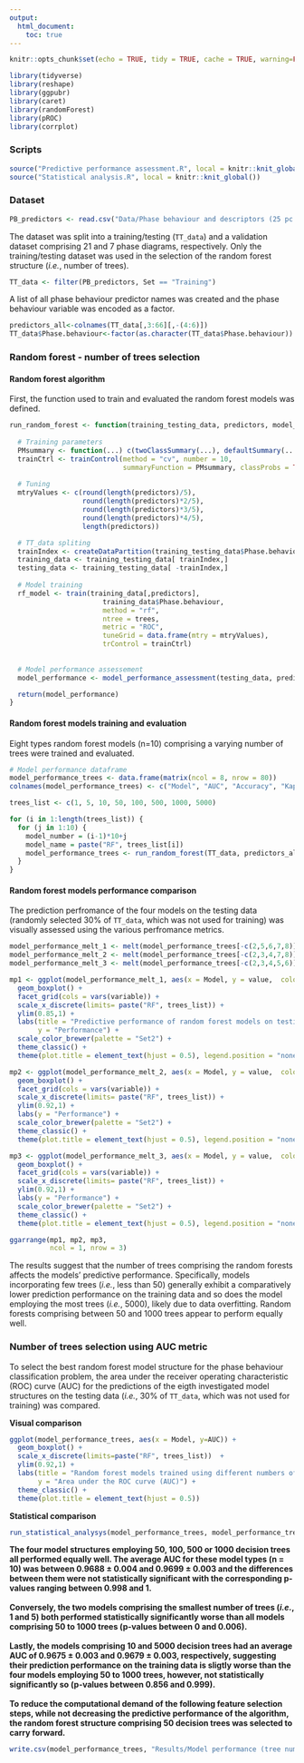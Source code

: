 ```yaml
---
output:
  html_document:
    toc: true
---
```


```r
knitr::opts_chunk$set(echo = TRUE, tidy = TRUE, cache = TRUE, warning=FALSE, message=FALSE)
```

```r
library(tidyverse)
library(reshape)
library(ggpubr)
library(caret)
library(randomForest)
library(pROC)
library(corrplot)
```

### Scripts
```r
source("Predictive performance assessment.R", local = knitr::knit_global())
source("Statistical analysis.R", local = knitr::knit_global())
```

### Dataset
``` r
PB_predictors <- read.csv("Data/Phase behaviour and descriptors (25 pc step).csv")
```

The  dataset was split into a training/testing (`TT_data`) and a validation dataset comprising 21 and 7 phase diagrams, respectively. Only the training/testing dataset was used in the selection of the random forest structure (*i.e.*, number of trees).
``` r
TT_data <- filter(PB_predictors, Set == "Training")
```

A list of all phase behaviour predictor names was created and the phase behaviour variable was encoded as a factor.
``` r
predictors_all<-colnames(TT_data[,3:66][,-(4:6)])
TT_data$Phase.behaviour<-factor(as.character(TT_data$Phase.behaviour))
```

### Random forest - number of trees selection

#### Random forest algorithm 
First, the function used to train and evaluated the random forest models was defined.
```r
run_random_forest <- function(training_testing_data, predictors, model_performance, model_name, model_number, trees) {
  
  # Training parameters
  PMsummary <- function(...) c(twoClassSummary(...), defaultSummary(...))
  trainCtrl <- trainControl(method = "cv", number = 10,
                            summaryFunction = PMsummary, classProbs = TRUE)
  
  # Tuning
  mtryValues <- c(round(length(predictors)/5),
                  round(length(predictors)*2/5),
                  round(length(predictors)*3/5),
                  round(length(predictors)*4/5),
                  length(predictors))

  # TT_data spliting 
  trainIndex <- createDataPartition(training_testing_data$Phase.behaviour, p = .7, list = FALSE)
  training_data <- training_testing_data[ trainIndex,]
  testing_data <- training_testing_data[ -trainIndex,]
  
  # Model training
  rf_model <- train(training_data[,predictors],
                       training_data$Phase.behaviour, 
                       method = "rf",
                       ntree = trees, 
                       metric = "ROC",
                       tuneGrid = data.frame(mtry = mtryValues),
                       trControl = trainCtrl)
  
  
  # Model performance assessement
  model_performance <- model_performance_assessment(testing_data, predictors, model_performance, rf_model, model_name, model_number)

  return(model_performance)
}  
```

#### Random forest models training and evaluation
Eight types random forest models (n=10) comprising a varying number of trees were trained and evaluated.
```r
# Model performance dataframe
model_performance_trees <- data.frame(matrix(ncol = 8, nrow = 80))
colnames(model_performance_trees) <- c("Model", "AUC", "Accuracy", "Kappa", "Sensitivity", "Specificity", "Precision", "Fscore")
```

```r
trees_list <- c(1, 5, 10, 50, 100, 500, 1000, 5000)
```
```r
for (i in 1:length(trees_list)) {
  for (j in 1:10) {
    model_number = (i-1)*10+j
    model_name = paste("RF", trees_list[i])
    model_performance_trees <- run_random_forest(TT_data, predictors_all, model_performance_trees, model_name, model_number, trees_list[i])
  }
}
```

#### Random forest models performance comparison
The prediction perfromance of the four models on the testing data (randomly selected 30% of `TT_data`, which was not used for training) was visually assessed using the various perfromance metrics.

```r
model_performance_melt_1 <- melt(model_performance_trees[-c(2,5,6,7,8)], value.name = "Model")
model_performance_melt_2 <- melt(model_performance_trees[-c(2,3,4,7,8)], value.name = "Model")
model_performance_melt_3 <- melt(model_performance_trees[-c(2,3,4,5,6)], value.name = "Model")
```

```r
mp1 <- ggplot(model_performance_melt_1, aes(x = Model, y = value,  color = Model)) + 
  geom_boxplot() +
  facet_grid(cols = vars(variable)) +
  scale_x_discrete(limits= paste("RF", trees_list)) +
  ylim(0.85,1) +
  labs(title = "Predictive performance of random forest models on testing data",
       y = "Performance") +
  scale_color_brewer(palette = "Set2") +
  theme_classic() + 
  theme(plot.title = element_text(hjust = 0.5), legend.position = "none")

mp2 <- ggplot(model_performance_melt_2, aes(x = Model, y = value,  color = Model)) + 
  geom_boxplot() +
  facet_grid(cols = vars(variable)) +
  scale_x_discrete(limits= paste("RF", trees_list)) +
  ylim(0.92,1) +
  labs(y = "Performance") +
  scale_color_brewer(palette = "Set2") +
  theme_classic() + 
  theme(plot.title = element_text(hjust = 0.5), legend.position = "none")

mp3 <- ggplot(model_performance_melt_3, aes(x = Model, y = value,  color = Model)) + 
  geom_boxplot() +
  facet_grid(cols = vars(variable)) +
  scale_x_discrete(limits= paste("RF", trees_list)) +
  ylim(0.92,1) +
  labs(y = "Performance") +
  scale_color_brewer(palette = "Set2") +
  theme_classic() + 
  theme(plot.title = element_text(hjust = 0.5), legend.position = "none")

ggarrange(mp1, mp2, mp3, 
          ncol = 1, nrow = 3)
```

The results suggest that the number of trees comprising the random forests affects the models' predictive performance. Specifically, models incorporating few trees (*i.e.*, less than 50) generally exhibit a comparatively lower prediction performance on the training data and so does the model employing the most trees (*i.e.*, 5000), likely due to data overfitting. Random forests comprising between 50 and 1000 trees appear to perform equally well.  

### Number of trees selection using AUC metric
To select the best random forest model structure for the phase behaviour classification problem, the area under the receiver operating characteristic (ROC) curve (AUC) for the predictions of the eigth investigated model structures on the testing data (*i.e.*, 30% of `TT_data`, which was not used for training) was compared.

**Visual comparison** <br>
```r
ggplot(model_performance_trees, aes(x = Model, y=AUC)) + 
  geom_boxplot() + 
  scale_x_discrete(limits=paste("RF", trees_list))  +
  ylim(0.92,1) +
  labs(title = "Random forest models trained using different numbers of trees",
       y = "Area under the ROC curve (AUC)") +
  theme_classic() +
  theme(plot.title = element_text(hjust = 0.5))
```

**Statistical comparison** <br>
```r
run_statistical_analysys(model_performance_trees, model_performance_trees$AUC, model_performance_trees$Model)
```

**The four model structures employing 50, 100, 500 or 1000 decision trees all performed equally well. The average AUC for these model types (n = 10) was between 0.9688 ± 0.004 and 0.9699 ± 0.003 and the differences between them were not statistically significant with the corresponding p-values ranging between 0.998 and 1.**
<br><br>
**Conversely, the two models comprising the smallest number of trees (*i.e.*, 1 and 5) both performed statistically significantly worse than all models comprising 50 to 1000 trees (p-values between 0 and 0.006).**
<br><br>
**Lastly, the models comprising 10 and 5000 decision trees had an average AUC of 0.9675 ± 0.003 and 0.9679 ± 0.003, respectively, suggesting their prediction performance on the training data is sligtly worse than the four models employing 50 to 1000 trees, however, not statistically significantly so (p-values between 0.856 and 0.999).**
<br><br>
**To reduce the computational demand of the following feature selection steps, while not decreasing the predictive performance of the algorithm, the random forest structure comprising 50 decision trees was selected to carry forward.**
```r
write.csv(model_performance_trees, "Results/Model performance (tree number).csv", row.names = FALSE)
```
